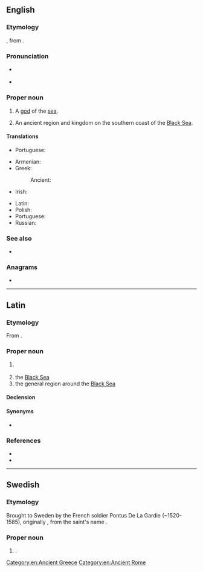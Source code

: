 {{also|pontus}}
==English==
{{wikipedia}}

===Etymology===
{{bor|en|la|Pontus|withtext=1}}, from {{etyl|grc|en}} {{m|grc|Πόντος}}.

===Pronunciation===
* {{a|UK}} {{IPA|/ˈpɒntəs/|lang=en}}
* {{a|US}} {{IPA|/ˈpɑːntəs/|lang=en}}

===Proper noun===
{{en-proper noun}}

# {{lb|en|Greek god}} A [[god]] of the [[sea]].
# {{lb|en|historical}} An ancient region and kingdom on the southern coast of the [[Black Sea]].

====Translations====
{{trans-top|god of the sea}}
* Portuguese: {{t|pt|Ponto|m}}
{{trans-mid}}
{{trans-bottom}}

{{trans-top|a region on the southern coast of the Black Sea}}
* Armenian: {{t+|hy|Պոնտոս}}
* Greek: {{t+|el|Πόντος|m}}
*: Ancient: {{t|grc|Πόντος|m}}
* Irish: {{t|ga|Pontas|m}}
{{trans-mid}}
* Latin: {{t|la|Pontus|m}}
* Polish: {{t+|pl|Pont|m}}
* Portuguese: {{t|pt|Ponto|m}}
* Russian: {{t+|ru|Понт|m}}
{{trans-bottom}}

===See also===
* {{pedialite|lang=el}}

===Anagrams===
* {{anagrams|en|puntos|put-ons|puts on|ton-ups|unpots|unstop}}

[[Category:en:Ancient Greece]]
[[Category:en:Ancient Rome]]

----

==Latin==

===Etymology===
From {{der|la|grc|Πόντος}}.

===Proper noun===
{{la-proper noun|Pontus|Pontī|m|second}}

# {{l|en|Pontus}} {{gloss|kingdom and later Roman province}}
# the [[Black Sea]]
# the general region around the [[Black Sea]]

====Declension====
{{la-decl-2nd|num=sg|Pont}}

====Synonyms====
* {{sense|Black Sea}} {{l|la|Pontus Euxīnus}}

===References===
* {{R:L&S}}
* {{R:Gaffiot}}

----

==Swedish==

===Etymology===
Brought to Sweden by the French soldier Pontus De La Gardie (~1520-1585), originally {{m|fr|Ponce}}, from the saint's name {{m|la|Pontius}}.

===Proper noun===
{{sv-proper noun|c}}

# {{given name|male|lang=sv}}.